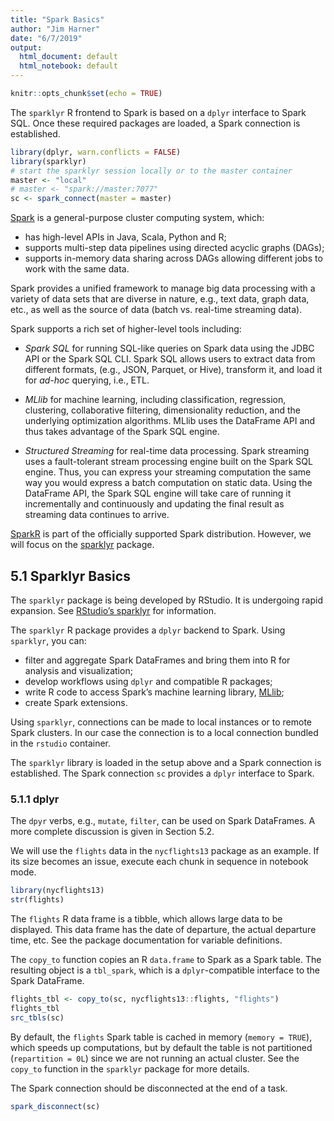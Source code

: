 ```yaml
---
title: "Spark Basics"
author: "Jim Harner"
date: "6/7/2019"
output:
  html_document: default
  html_notebook: default
---
```

  
```r
knitr::opts_chunk$set(echo = TRUE)
```

The `sparklyr` R frontend to Spark is based on a `dplyr` interface to Spark SQL. Once these required packages are loaded, a Spark connection is established.
```r
library(dplyr, warn.conflicts = FALSE)
library(sparklyr)
# start the sparklyr session locally or to the master container
master <- "local"
# master <- "spark://master:7077"
sc <- spark_connect(master = master)
```

[Spark](http://spark.apache.org/docs/latest/programming-guide.html#overview) is a general-purpose cluster computing system, which:

* has high-level APIs in Java, Scala, Python and R;  
* supports multi-step data pipelines using directed acyclic graphs (DAGs);
* supports in-memory data sharing across DAGs allowing different jobs to work with the same data.

Spark provides a unified framework to manage big data processing with a variety of data sets that are diverse in nature, e.g., text data, graph data, etc., as well as the source of data (batch vs. real-time streaming data).

Spark supports a rich set of higher-level tools including:   

* *Spark SQL* for running SQL-like queries on Spark data using the JDBC API or the Spark SQL CLI. Spark SQL allows users to extract data from different formats, (e.g., JSON, Parquet, or Hive), transform it, and load it for *ad-hoc* querying, i.e., ETL.  

* *MLlib* for machine learning, including classification, regression, clustering, collaborative filtering, dimensionality reduction, and the underlying optimization algorithms. MLlib uses the DataFrame API and thus takes advantage of the Spark SQL engine.

* *Structured Streaming* for real-time data processing. Spark streaming uses a fault-tolerant stream processing engine built on the Spark SQL engine. Thus, you can express your streaming computation the same way you would express a batch computation on static data. Using the DataFrame API, the Spark SQL engine will take care of running it incrementally and continuously and updating the final result as streaming data continues to arrive. 

[SparkR](https://spark.apache.org/docs/latest/sparkr.html) is part of the officially supported Spark distribution. However, we will focus on the [sparklyr](https://spark.rstudio.com) package.

## 5.1 Sparklyr Basics

The `sparklyr` package is being developed by RStudio. It is undergoing rapid expansion. See [RStudio's sparklyr](https://spark.rstudio.com) for information.

The `sparklyr` R package provides a `dplyr` backend to Spark. Using `sparklyr`, you can: 

* filter and aggregate Spark DataFrames and bring them into R for analysis and visualization;  
* develop workflows using `dplyr` and compatible R packages;  
* write R code to access Spark's machine learning library, [MLlib](http://spark.apache.org/docs/latest/mllib-guide.html);  
* create Spark extensions.  

Using `sparklyr`, connections can be made to local instances or to remote Spark clusters. In our case the connection is to a local connection bundled in the `rstudio` container. 

The `sparklyr` library is loaded in the setup above and a Spark connection is established. The Spark connection `sc` provides a `dplyr` interface to Spark.

### 5.1.1 dplyr

The `dpyr` verbs, e.g., `mutate`, `filter`, can be used on Spark DataFrames. A more complete discussion is given in Section 5.2.

We will use the `flights` data in the `nycflights13` package as an example. If its size becomes an issue, execute each chunk in sequence in notebook mode.
```r
library(nycflights13)
str(flights)
```
The `flights` R data frame is a tibble, which allows large data to be displayed. This data frame has the date of departure, the actual departure time, etc. See the package documentation for variable definitions.

The `copy_to` function copies an R `data.frame` to Spark as a Spark table. The resulting object is a `tbl_spark`, which is a `dplyr`-compatible interface to the Spark DataFrame.
```r
flights_tbl <- copy_to(sc, nycflights13::flights, "flights")
flights_tbl
src_tbls(sc)
```
By default, the `flights` Spark table is cached in memory (`memory = TRUE`), which speeds up computations, but by default the table is not partitioned (`repartition = 0L`) since we are not running an actual cluster. See the `copy_to` function in the `sparklyr` package for more details.

The Spark connection should be disconnected at the end of a task.
```r
spark_disconnect(sc)
```